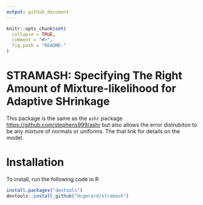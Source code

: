 ```yaml
---
output: github_document
---
```


<!-- README.md is generated from README.Rmd. Please edit that file -->

```r
knitr::opts_chunk$set(
  collapse = TRUE,
  comment = "#>",
  fig.path = "README-"
)
```
# STRAMASH: Specifying The Right Amount of Mixture-likelihood for Adaptive SHrinkage
This package is the same as the `ashr` package
[https://github.com/stephens999/ashr](https://github.com/stephens999/ashr)
but also allows the error distrubiton to be any mixture of normals or
uniforms. The that link for details on the model.

# Installation
To install, run the following code in R

```r
install.packages("devtools")
devtools::install_github("dcgerard/stramash")
```
